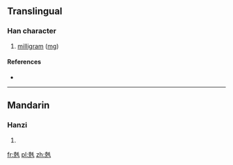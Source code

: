 ==Translingual==

===Han character===
{{Han char|rn=10|rad=儿|as=09|sn=11|four=|canj=JUHQU|ids=⿺克毛}}

# [[milligram]] ([[mg]])

====References====
* {{Han ref|kx=0125.201|dkj=01388|dj=0266.020|hdz=31998.020|uh=515E|ud=20830|bh=A25B|bd=41563}}

----

==Mandarin==

===Hanzi===
{{cmn-hanzi|pin=[[máo]] ([[mao2]])|wg=mao<sup>2</sup>}}

# {{defn|lang=cmn|sort=儿09}}

[[fr:兞]]
[[pl:兞]]
[[zh:兞]]